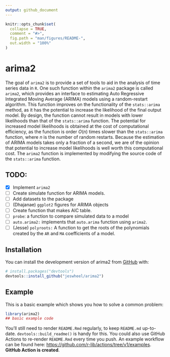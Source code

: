 ```yaml
---
output: github_document
---
```


<!-- README.md is generated from README.Rmd. Please edit that file -->

```r
knitr::opts_chunk$set(
  collapse = TRUE,
  comment = "#>",
  fig.path = "man/figures/README-",
  out.width = "100%"
)
```

# arima2

<!-- badges: start -->
<!-- badges: end -->

The goal of `arima2` is to provide a set of tools to aid in the analysis of time series data in `R`. 
One such function within the `arima2` package is called `arima2`, which provides an interface to estimating Auto Regressive Integrated Moving Average (ARIMA) models using a random-restart algorithm. 
This function improves on the functionality of the `stats::arima` method, as it has the potential to increase the likelihood of the final output model. By design, the function cannot result in models with lower likelihoods than that of the `stats::arima` function. 
The potential for increased model likelihoods is obtained at the cost of computational efficiency, as the function is order $O(n)$ times slower than the `stats::arima` function, where $n$ is the number of random restarts.
Because the estimation of ARIMA models takes only a fraction of a second, we are of the opinion that potential to increase model likelihoods is well worth this computational cost.
The `arima2` function is implemented by modifying the source code of the `stats::arima` function. 

## TODO:

- [x] Implement `arima2` 
- [ ] Create simulate function for ARIMA models.
- [ ] Add datasets to the package 
- [ ] (Dhajanae) `ggplot2` figures for ARIMA objects
- [ ] Create function that makes AIC table. 
- [ ] `probe`: a function to compare simulated data to a model 
- [ ] `auto.arima2:` implements that `auto.arima` function using `arima2`.
- [ ] (Jesse) `polyroots:` A function to get the roots of the polynomials created by the `AR` and `MA` coefficients of a model. 

## Installation

You can install the development version of arima2 from [GitHub](https://github.com/) with:

``` r
# install.packages("devtools")
devtools::install_github("jeswheel/arima2")
```

## Example

This is a basic example which shows you how to solve a common problem:

```r
library(arima2)
## basic example code
```


You'll still need to render `README.Rmd` regularly, to keep `README.md` up-to-date. `devtools::build_readme()` is handy for this. You could also use GitHub Actions to re-render `README.Rmd` every time you push. An example workflow can be found here: <https://github.com/r-lib/actions/tree/v1/examples>. **GitHub Action is created**.
